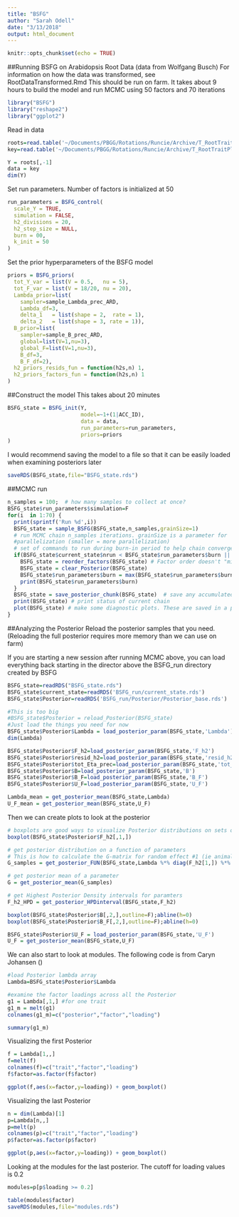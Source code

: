 ```yaml
---
title: "BSFG"
author: "Sarah Odell"
date: "3/13/2018"
output: html_document
---
```


```r
knitr::opts_chunk$set(echo = TRUE)
```

##Running BSFG on Arabidopsis Root Data (data from Wolfgang Busch)
For information on how the data was transformed, see RootDataTransformed.Rmd
This should be run on farm. It takes about 9 hours to build the model and run MCMC using 50 factors and 70 iterations 
```r
library("BSFG")
library("reshape2")
library("ggplot2")
```


Read in data
```r
roots=read.table('~/Documents/PBGG/Rotations/Runcie/Archive/T_RootTraitMatrix.txt',sep='\t',header=TRUE)
key=read.table('~/Documents/PBGG/Rotations/Runcie/Archive/T_RootTraitPlantKey.txt',sep='\t',header=TRUE)

Y = roots[,-1]
data = key
dim(Y)
```


Set run parameters. Number of factors is initialized at 50
```r
run_parameters = BSFG_control(
  scale_Y = TRUE,
  simulation = FALSE,
  h2_divisions = 20,
  h2_step_size = NULL,
  burn = 00,
  k_init = 50
)
```

Set the prior hyperparameters of the BSFG model
```r
priors = BSFG_priors(
  tot_Y_var = list(V = 0.5,   nu = 5),
  tot_F_var = list(V = 18/20, nu = 20),
  Lambda_prior=list(
    sampler=sample_Lambda_prec_ARD,
    Lambda_df=3,
    delta_1   = list(shape = 2,  rate = 1),
    delta_2   = list(shape = 3, rate = 1)),
  B_prior=list(
    sampler=sample_B_prec_ARD,
    global=list(V=1,nu=3),
    global_F=list(V=1,nu=3),
    B_df=3,
    B_F_df=2),
  h2_priors_resids_fun = function(h2s,n) 1,
  h2_priors_factors_fun = function(h2s,n) 1
)
```

##Construct the model
This takes about 20 minutes
```r
BSFG_state = BSFG_init(Y,
                       model=~1+(1|ACC_ID),
                       data = data,
                       run_parameters=run_parameters,
                       priors=priors
)
```

I would recommend saving the model to a file so that it can be easily loaded when examining
posteriors later
```r
saveRDS(BSFG_state,file="BSFG_state.rds")
```


##MCMC run
```r
n_samples = 100;  # how many samples to collect at once?
BSFG_state$run_parameters$simulation=F
for(i  in 1:70) {
  print(sprintf('Run %d',i))
  BSFG_state = sample_BSFG(BSFG_state,n_samples,grainSize=1)  
  # run MCMC chain n_samples iterations. grainSize is a parameter for
  #parallelization (smaller = more parallelization)
  # set of commands to run during burn-in period to help chain converge
  if(BSFG_state$current_state$nrun < BSFG_state$run_parameters$burn || i < 50) {
    BSFG_state = reorder_factors(BSFG_state) # Factor order doesn't "mix" well in the MCMC. We can help it by manually re-ordering from biggest to smallest
    BSFG_state = clear_Posterior(BSFG_state)
    BSFG_state$run_parameters$burn = max(BSFG_state$run_parameters$burn,BSFG_state$current_state$nrun+100) # if you made changes, set a new burn-in period
    print(BSFG_state$run_parameters$burn)
  }
  BSFG_state = save_posterior_chunk(BSFG_state)  # save any accumulated posterior samples in the database to release memory
  print(BSFG_state) # print status of current chain
  plot(BSFG_state) # make some diagnostic plots. These are saved in a pdf booklet: diagnostic_plots.pdf
}
```



##Analyzing the Posterior
Reload the posterior samples that you need. (Reloading the full posterior requires more memory
than we can use on farm)

If you are starting a new session after running MCMC above, you can load everything 
back starting in the director above the BSFG_run directory created by BSFG

```r
BSFG_state=readRDS("BSFG_state.rds")
BSFG_state$current_state=readRDS('BSFG_run/current_state.rds')
BSFG_state$Posterior=readRDS('BSFG_run/Posterior/Posterior_base.rds')

#This is too big 
#BSFG_state$Posterior = reload_Posterior(BSFG_state)
#Just load the things you need for now
BSFG_state$Posterior$Lambda = load_posterior_param(BSFG_state,'Lambda')
dim(Lambda)
```


```r
BSFG_state$Posterior$F_h2=load_posterior_param(BSFG_state,'F_h2')
BSFG_state$Posterior$resid_h2=load_posterior_param(BSFG_state,'resid_h2')
BSFG_state$Posterior$tot_Eta_prec=load_posterior_param(BSFG_state,'tot_Eta_prec')
BSFG_state$Posterior$B=load_posterior_param(BSFG_state,'B')
BSFG_state$Posterior$B_F=load_posterior_param(BSFG_state,'B_F')
BSFG_state$Posterior$U_F=load_posterior_param(BSFG_state,'U_F')

Lambda_mean = get_posterior_mean(BSFG_state,Lambda)
U_F_mean = get_posterior_mean(BSFG_state,U_F)
```

Then we can create plots to look at the posterior 
```r
# boxplots are good ways to visualize Posterior distributions on sets of related parameters
boxplot(BSFG_state$Posterior$F_h2[,1,])

# get posterior distribution on a function of parameters
# This is how to calculate the G-matrix for random effect #1 (ie animal above.)
G_samples = get_posterior_FUN(BSFG_state,Lambda %*% diag(F_h2[1,]) %*% t(Lambda) + resid_h2[1,]/tot_Eta_prec[1,])

# get posterior mean of a parameter
G = get_posterior_mean(G_samples)

# get Highest Posterior Density intervals for paramters
F_h2_HPD = get_posterior_HPDinterval(BSFG_state,F_h2)

boxplot(BSFG_state$Posterior$B[,2,],outline=F);abline(h=0)
boxplot(BSFG_state$Posterior$B_F[,2,],outline=F);abline(h=0)

BSFG_state$Posterior$U_F = load_posterior_param(BSFG_state,'U_F')
U_F = get_posterior_mean(BSFG_state,U_F)

```

We can also start to look at modules.
The following code is from Caryn Johansen ()

```r
#load Posterior lambda array
Lambda=BSFG_state$Posterior$Lambda

#examine the factor loadings across all the Posterior
g1 = Lambda[,1,] #for one trait
g1_m = melt(g1)
colnames(g1_m)=c("posterior","factor","loading")

summary(g1_m)
```

Visualizing the first Posterior
```r
f = Lambda[1,,]
f=melt(f)
colnames(f)=c("trait","factor","loading")
f$factor=as.factor(f$factor)

ggplot(f,aes(x=factor,y=loading)) + geom_boxplot()
```

Visualizing the last Posterior
```r
n = dim(Lambda)[1]
p=Lambda[n,,]
p=melt(p)
colnames(p)=c("trait","factor","loading")
p$factor=as.factor(p$factor)

ggplot(p,aes(x=factor,y=loading)) + geom_boxplot()
```

Looking at the modules for the last posterior.
The cutoff for loading values is 0.2
```r
modules=p[p$loading >= 0.2]

table(modules$factor)
saveRDS(modules,file="modules.rds")
```


